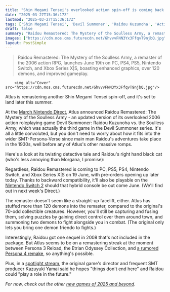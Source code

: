 ```yaml
---
title: "Shin Megami Tensei's overlooked action spin-off is coming back this summer after almost 20 years, and the OG JRPG's director hopes 'things don’t end here'"
date: "2025-03-27T15:36:17Z"
lastmod: "2025-03-27T15:36:17Z"
tags: ['Shin Megami Tensei', 'Devil Summoner', 'Raidou Kuzunoha', 'Action RPG', 'Remaster', 'PC', 'PS5', 'PS4', 'Nintendo Switch', 'Xbox Series X|S']
draft: false
summary: "Raidou Remastered: The Mystery of the Soulless Army, a remaster of the 2006 action RPG, launches June 19th on PC, PS4, PS5, Nintendo Switch, and Xbox Series X|S, boasting enhanced graphics, over 120 demons, and improved gameplay."
images: ["https://cdn.mos.cms.futurecdn.net/GhvvvFNN3Yx3FfqvT9njbQ.jpg"]
layout: PostSimple
---
```

> Raidou Remastered: The Mystery of the Soulless Army, a remaster of the 2006 action RPG, launches June 19th on PC, PS4, PS5, Nintendo Switch, and Xbox Series X|S, boasting enhanced graphics, over 120 demons, and improved gameplay.


        <img alt="Cover" src="https://cdn.mos.cms.futurecdn.net/GhvvvFNN3Yx3FfqvT9njbQ.jpg"/>
        
Atlus is remastering another Shin Megami Tensei spin-off, and it's set to land later this summer.

At the [March Nintendo Direct](https://www.gamesradar.com/news/live/nintendo-direct-march-2025-everything-announced/), Atlus announced Raidou Remastered: The Mystery of the Soulless Army - an updated version of its overlooked 2006 action roleplaying game Devil Summoner: Raidou Kuzunoha vs. the Soulless Army, which was actually the third game in the Devil Summoner series. It's all a little convoluted, but you don't need to worry about how it fits into the wider SMT-Persona-Verse since main man Raidou's adventures take place in the 1930s, well before any of Atlus's other massive romps.

Here's a look at its twisting detective tale and Raidou's right hand black cat (who's less annoying than Morgana, I promise):

Regardless, Raidou Remastered is coming to PC, PS5, PS4, Nintendo Switch, and Xbox Series X|S on 19 June, with pre-orders opening up later today. Thanks to backward compatibility, it'll also be playable on the [Nintendo Switch 2](https://www.gamesradar.com/nintendo-switch-2-guide/) should that hybrid console be out come June. (We'll find out in next week's Direct.)

The remaster doesn't seem like a straight-up facelift, either. Atlus has stuffed more than 120 demons into the remaster, compared to the original's 70-odd collectible creatures. However, you'll still be capturing and fusing them, solving puzzles by gaining direct control over them around town, and summoning two demons to fight alongside you in combat. (The original only lets you bring one demon friendo to fights.)

Interestingly, Raidou got one sequel in 2008 that's not included in the package. But Atlus seems to be on a remastering streak at the moment between Persona 3 Reload, the Etrian Odyssey Collection, and [a rumored Persona 4 remake](https://www.gamesradar.com/games/persona/persona-4-fans-are-in-shambles-as-website-domain-for-p4re-appears-potentially-following-in-the-footsteps-of-the-persona-3-reload-announcement/), so anything's possible.

Plus, in a [spotlight stream](https://www.youtube.com/watch?v=lIr3mDfEAlo), the original game's director and frequent SMT producer Kazuyuki Yamai said he hopes "things don't end here" and Raidou could "play a role in the future."

*For now, check out the other *[<em>new games of 2025 and beyond</em>](https://www.gamesradar.com/video-game-release-dates/)*.*
        